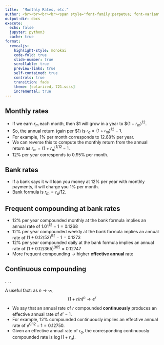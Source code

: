 ```yaml
---
title:  "Monthly Rates, etc."
author: <br><br><br><br><span style="font-family:perpetua; font-variant:small-caps; color:#606060;">Kerry Back</span><br><br><img src="RiceBusiness-transparent-logo-sm.png"  height=80>
output-dir: docs
execute:
  echo: false
  jupyter: python3
  cache: true
format: 
  revealjs:
    highlight-style: monokai
    code-fold: true
    slide-number: true
    scrollable: true
    preview-links: true
    self-contained: true
    controls: true
    transition: fade
    theme: [solarized, 721.scss]
    incremental: true
---
```


## Monthly rates

- If we earn $r_m$ each month, then \$1 will grow in a year to \$$(1+r_m)^{12}$.
- So, the annual return (gain per \$1) is
$r_a = (1+r_m)^{12}-1$.
- For example, 1\% per month corresponds to
12.68\% per year.
- We can reverse this to compute the monthly return from the annual return as
$r_m = (1+r_a)^{1/12} - 1$.
- 12\% per year corresponds to 0.95\% per month.

## Bank rates

- If a bank says it will loan you money at 12% per year with monthly payments, it will charge you 1% per month.
- Bank formula is $r_m = r_a/12$.

## Frequent compounding at bank rates

- 12\% per year compounded monthly at the bank formula implies an annual rate of $1.01^{12}-1 = 0.1268$
- 12\% per year compounded weekly at the bank formula implies an annual rate of $(1+0.12/52)^{52}-1 = 0.1273$
- 12\% per year compounded daily at the bank formula implies an annual rate of $(1+0.12/365)^{365} = 0.12747$
- More frequent compounding $\rightarrow$ higher **effective annual** rate

## Continuous compounding

. . .

A useful fact: as $n \rightarrow \infty$,
$$(1+r/n)^n \rightarrow e^r$$

- We say that an annual rate of $r$ compounded **continuously** produces an effective annual rate of $e^r-1$.
- For example, 12\% compounded continuously implies an effective annual rate of $e^{0.12}-1 = 0.12750$.
- Given an effective annual rate of $r_a$, the corresponding continuously compounded rate is $\log (1+r_a)$.